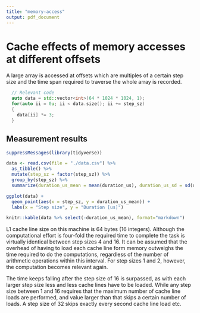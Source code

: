 ```yaml
---
title: "memory-access"
output: pdf_document
---
```


# Cache effects of memory accesses at different offsets 
A large array is accessed at offsets which are multiples of a certain step size and the time span required to traverse the whole array is recorded.

```c++
  // Relevant code
  auto data = std::vector<int>(64 * 1024 * 1024, 1);
  for(auto ii = 0u; ii < data.size(); ii += step_sz)
  {
    data[ii] *= 3;
  }
```

## Measurement results

```r
suppressMessages(library(tidyverse))

data <- read.csv(file = "./data.csv") %>%
  as_tibble() %>%
  mutate(step_sz = factor(step_sz)) %>%
  group_by(step_sz) %>%
  summarize(duration_us_mean = mean(duration_us), duration_us_sd = sd(duration_us))

ggplot(data) +
  geom_point(aes(x = step_sz, y = duration_us_mean)) +
  labs(x = "Step size", y = "Duration [us]")
```

```r
knitr::kable(data %>% select(-duration_us_mean), format="markdown")
```

L1 cache line size on this machine is 64 bytes (16 integers). Although the computational effort is four-fold the required time to complete the task is virtually identical between step sizes 4 and 16. It can be assumed that the overhead of having to load each cache line form memory outweighs the time required to do the computations, regardless of the number of arithmetic operations within this interval. For step sizes 1 and 2, however, the computation becomes relevant again.

The time keeps falling after the step size of 16 is surpassed, as with each larger step size less and less cache lines have to be loaded. While any step size between 1 and 16 requires that the maximum number of cache line loads are performed, and value larger than that skips a certain number of loads. A step size of 32 skips exactly every second cache line load etc. 